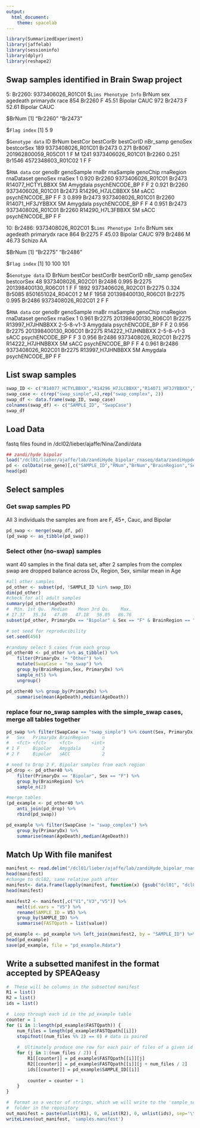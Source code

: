 ```yaml
---
output:
  html_document:
    theme: spacelab
---
```


```r
library(SummarizedExperiment)
library(jaffelab)
library(sessioninfo)
library(dplyr)
library(reshape2)
```


## Swap samples identified in Brain Swap project
5: Br2260: 9373406026_R01C01
$`Lims Phenotype Info`
     BrNum sex agedeath primarydx race
854 Br2260   F    45.51   Bipolar CAUC
972 Br2473   F    52.61   Bipolar CAUC

$BrNum
[1] "Br2260" "Br2473"

$`Flag index`
[1] 5 9

$`Genotype data`
                    ID  BrNum bestCor bestCorBr           bestCorID nBr_samp genoSex bestcorSex
189  9373408026_R01C01 Br2473   0.271    Br8067 201962800059_R05C01        1       F          M
1241 9373406026_R01C01 Br2260   0.251    Br1546   4572348603_R01C02        1       F          F

$`RNA data`
    cor genoBr        genoSample  rnaBr        rnaSample genoChip rnaRegion     rnaDataset genoSex rnaSex
1 0.920 Br2260 9373406026_R01C01 Br2473 R14077_HCTYLBBXX       5M  Amygdala psychENCODE_BP       F      F
2 0.921 Br2260 9373406026_R01C01 Br2473 R14296_H7JLCBBXX       5M      sACC psychENCODE_BP       F      F
3 0.899 Br2473 9373408026_R01C01 Br2260 R14071_HF3JYBBXX       5M  Amygdala psychENCODE_BP       F      F
4 0.951 Br2473 9373408026_R01C01 Br2260 R14290_H7L3FBBXX       5M      sACC psychENCODE_BP       F      F

10: Br2486: 9373408026_R02C01
$`Lims Phenotype Info`
     BrNum sex agedeath primarydx race
864 Br2275   F    45.03   Bipolar CAUC
979 Br2486   M    46.73    Schizo   AA

$BrNum
[1] "Br2275" "Br2486"

$`Flag index`
[1]  10 100 101

$`Genotype data`
                      ID  BrNum bestCor bestCorBr           bestCorID nBr_samp genoSex bestcorSex
48     9373408026_R02C01 Br2486   0.995    Br2275 201398400130_R06C01        1       F          F
1892   9373406026_R02C01 Br2275   0.324    Br5085   8501651024_R04C01        2       M          F
1958 201398400130_R06C01 Br2275   0.995    Br2486   9373408026_R02C01        2       F          F

$`RNA data`
    cor genoBr          genoSample  rnaBr        rnaSample   genoChip rnaRegion     rnaDataset genoSex rnaSex
1 0.961 Br2275 201398400130_R06C01 Br2275 R13997_H7JHNBBXX 2-5-8-v1-3  Amygdala psychENCODE_BP       F      F
2 0.956 Br2275 201398400130_R06C01 Br2275 R14222_H7JHNBBXX 2-5-8-v1-3      sACC psychENCODE_BP       F      F
3 0.956 Br2486   9373408026_R02C01 Br2275 R14222_H7JHNBBXX         5M      sACC psychENCODE_BP       F      F
4 0.961 Br2486   9373408026_R02C01 Br2275 R13997_H7JHNBBXX         5M  Amygdala psychENCODE_BP       F      F

## List swap samples
```r
swap_ID <- c("R14077_HCTYLBBXX","R14296_H7JLCBBXX","R14071_HF3JYBBXX","R14290_H7L3FBBXX","R13997_H7JHNBBXX","R14222_H7JHNBBXX")
swap_case <- c(rep("swap_simple",4),rep("swap_complex", 2))
swap_df <- data.frame(swap_ID, swap_case)
colnames(swap_df) <- c("SAMPLE_ID", "SwapCase")
swap_df
```

## Load Data
fastq files found in /dcl02/lieber/ajaffe/Nina/Zandi/data
```r
## zandi/hyde bipolar
load("/dcl01/lieber/ajaffe/lab/zandiHyde_bipolar_rnaseq/data/zandiHypde_bipolar_rseGene_n511.rda", verbose = TRUE)
pd <- colData(rse_gene)[,c("SAMPLE_ID","RNum","BrNum","BrainRegion","Sex","AgeDeath","Race","PrimaryDx","RIN")]
head(pd)
```

## Select samples
### Get swap samples PD
All 3 individuals the samples are from are F, 45+, Cauc, and Bipolar
```r
pd_swap <- merge(swap_df, pd)
(pd_swap <- as_tibble(pd_swap))
```

### Select other (no-swap) samples 
want 40 samples in the final data set, after 2 samples from the complex swap are dropped
balance across Dx, Region, Sex, similar mean in Age
```r
#all other samples
pd_other <- subset(pd, !SAMPLE_ID %in% swap_ID)
dim(pd_other)
#check for all adult samples
summary(pd_other$AgeDeath)
#  Min. 1st Qu.  Median    Mean 3rd Qu.    Max. 
# 17.37   35.34   47.09   47.18   56.05   86.76 
subset(pd_other, PrimaryDx == "Bipolar" & Sex == "F" & BrainRegion == "Amygdala")

# set seed for reproducibility
set.seed(456)

#randomy select 5 cases from each group
pd_other40 <- pd_other %>% as_tibble() %>% 
    filter(PrimaryDx != "Other") %>%
    mutate(SwapCase = "no_swap") %>%
    group_by(BrainRegion,Sex, PrimaryDx) %>%
    sample_n(5) %>%
    ungroup()

pd_other40 %>% group_by(PrimaryDx) %>% 
    summarise(mean(AgeDeath),median(AgeDeath))
```

### replace four no_swap samples with the simple_swap cases, merge all tables together
```r
pd_swap %>% filter(SwapCase == "swap_simple") %>% count(Sex, PrimaryDx, BrainRegion)
#   Sex   PrimaryDx BrainRegion     n
#   <fct> <fct>     <fct>       <int>
# 1 F     Bipolar   Amygdala        2
# 2 F     Bipolar   sACC            2

# need to Drop 2 F, Bipolar samples from each region
pd_drop <- pd_other40 %>% 
    filter(PrimaryDx == "Bipolar", Sex == "F") %>%
    group_by(BrainRegion) %>%
    sample_n(2)

#merge tables    
(pd_example <- pd_other40 %>%
    anti_join(pd_drop) %>%
    rbind(pd_swap))

pd_example %>% filter(SwapCase != "swap_complex") %>%
    group_by(PrimaryDx) %>%
    summarise(mean(AgeDeath),median(AgeDeath))
```

## Match Up With file manifest
```r
manifest <- read.delim("/dcl01/lieber/ajaffe/lab/zandiHyde_bipolar_rnaseq/preprocessed_data/.samples_unmerged.manifest", header = FALSE)
head(manifest)
#change to dcl02, same relative path after
manifest<- data.frame(lapply(manifest, function(x) {gsub("dcl01", "dcl02", x)}))
head(manifest)

manifest2 <- manifest[,c("V1","V3","V5")] %>%
    melt(id.vars = "V5") %>% 
    rename(SAMPLE_ID = V5) %>%
    group_by(SAMPLE_ID) %>%
    summarise(FASTQpath = list(value))

pd_example <- pd_example %>% left_join(manifest2, by = "SAMPLE_ID") %>% as.data.frame()
head(pd_example)
save(pd_example, file = "pd_example.Rdata")
```

## Write a subsetted manifest in the format accepted by SPEAQeasy
```r
#  These will be columns in the subsetted manifest
R1 = list()
R2 = list()
ids = list()

#  Loop through each id in the pd_example table
counter = 1
for (i in 1:length(pd_example$FASTQpath)) {
    num_files = length(pd_example$FASTQpath[[i]])
    stopifnot((num_files %% 2) == 0) # data is paired
    
    #  Ultimately produce one row for each pair of files of a given id
    for (j in 1:(num_files / 2)) {
        R1[[counter]] = pd_example$FASTQpath[[i]][j]
        R2[[counter]] = pd_example$FASTQpath[[i]][j + num_files / 2]
        ids[[counter]] = pd_example$SAMPLE_ID[[i]]
        
        counter = counter + 1
    }
}

#  Format as a vector of strings, which we will write to the 'sample_selection'
#  folder in the repository
out_manifest = paste(unlist(R1), 0, unlist(R2), 0, unlist(ids), sep='\t')
writeLines(out_manifest, 'samples.manifest')
```
